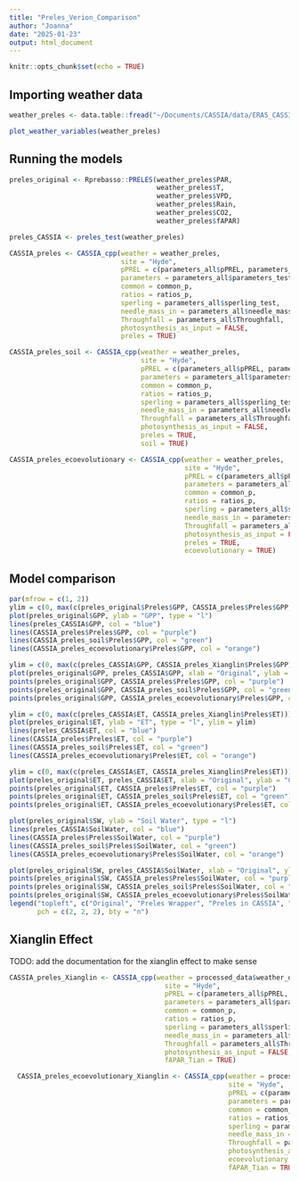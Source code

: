 ```yaml
---
title: "Preles_Verion_Comparison"
author: "Joanna"
date: "2025-01-23"
output: html_document
---
```


```r
knitr::opts_chunk$set(echo = TRUE)
```

## Importing weather data

```r
weather_preles <- data.table::fread("~/Documents/CASSIA/data/ERA5_CASSIA_preles.csv")

plot_weather_variables(weather_preles)
```

## Running the models

```r
preles_original <- Rprebasso::PRELES(weather_preles$PAR,
                                     weather_preles$T,
                                     weather_preles$VPD,
                                     weather_preles$Rain,
                                     weather_preles$CO2,
                                     weather_preles$fAPAR)

preles_CASSIA <- preles_test(weather_preles)

CASSIA_preles <- CASSIA_cpp(weather = weather_preles,
                            site = "Hyde",
                            pPREL = c(parameters_all$pPREL, parameters_all$N_parameters),
                            parameters = parameters_all$parameters_test,
                            common = common_p,
                            ratios = ratios_p,
                            sperling = parameters_all$sperling_test,
                            needle_mass_in = parameters_all$needle_mass_in,
                            Throughfall = parameters_all$Throughfall,
                            photosynthesis_as_input = FALSE,
                            preles = TRUE)

CASSIA_preles_soil <- CASSIA_cpp(weather = weather_preles,
                                 site = "Hyde",
                                 pPREL = c(parameters_all$pPREL, parameters_all$N_parameters),
                                 parameters = parameters_all$parameters_test,
                                 common = common_p,
                                 ratios = ratios_p,
                                 sperling = parameters_all$sperling_test,
                                 needle_mass_in = parameters_all$needle_mass_in,
                                 Throughfall = parameters_all$Throughfall,
                                 photosynthesis_as_input = FALSE,
                                 preles = TRUE,
                                 soil = TRUE)

CASSIA_preles_ecoevolutionary <- CASSIA_cpp(weather = weather_preles,
                                            site = "Hyde",
                                            pPREL = c(parameters_all$pPREL, parameters_all$N_parameters),
                                            parameters = parameters_all$parameters_test,
                                            common = common_p,
                                            ratios = ratios_p,
                                            sperling = parameters_all$sperling_test,
                                            needle_mass_in = parameters_all$needle_mass_in,
                                            Throughfall = parameters_all$Throughfall,
                                            photosynthesis_as_input = FALSE,
                                            preles = TRUE,
                                            ecoevolutionary = TRUE)

```

## Model comparison

```r
par(mfrow = c(1, 2))
ylim = c(0, max(c(preles_original$Preles$GPP, CASSIA_preles$Preles$GPP, preles_CASSIA$GPP, CASSIA_preles_ecoevolutionary$GPP, CASSIA_preles_soil$GPP)))
plot(preles_original$GPP, ylab = "GPP", type = "l")
lines(preles_CASSIA$GPP, col = "blue")
lines(CASSIA_preles$Preles$GPP, col = "purple")
lines(CASSIA_preles_soil$Preles$GPP, col = "green")
lines(CASSIA_preles_ecoevolutionary$Preles$GPP, col = "orange")

ylim = c(0, max(c(preles_CASSIA$GPP, CASSIA_preles_Xianglin$Preles$GPP)))
plot(preles_original$GPP, preles_CASSIA$GPP, xlab = "Original", ylab = "CASSIA", col = "blue", ylim = ylim)
points(preles_original$GPP, CASSIA_preles$Preles$GPP, col = "purple")
points(preles_original$GPP, CASSIA_preles_soil$Preles$GPP, col = "green")
points(preles_original$GPP, CASSIA_preles_ecoevolutionary$Preles$GPP, col = "orange")

ylim = c(0, max(c(preles_CASSIA$ET, CASSIA_preles_Xianglin$Preles$ET)))
plot(preles_original$ET, ylab = "ET", type = "l", ylim = ylim)
lines(preles_CASSIA$ET, col = "blue")
lines(CASSIA_preles$Preles$ET, col = "purple")
lines(CASSIA_preles_soil$Preles$ET, col = "green")
lines(CASSIA_preles_ecoevolutionary$Preles$ET, col = "orange")

ylim = c(0, max(c(preles_CASSIA$ET, CASSIA_preles_Xianglin$Preles$ET)))
plot(preles_original$ET, preles_CASSIA$ET, xlab = "Original", ylab = "CASSIA", col = "blue", ylim = ylim)
points(preles_original$ET, CASSIA_preles$Preles$ET, col = "purple")
points(preles_original$ET, CASSIA_preles_soil$Preles$ET, col = "green")
points(preles_original$ET, CASSIA_preles_ecoevolutionary$Preles$ET, col = "orange")

plot(preles_original$SW, ylab = "Soil Water", type = "l")
lines(preles_CASSIA$SoilWater, col = "blue")
lines(CASSIA_preles$Preles$SoilWater, col = "purple")
lines(CASSIA_preles_soil$Preles$SoilWater, col = "green")
lines(CASSIA_preles_ecoevolutionary$Preles$SoilWater, col = "orange")

plot(preles_original$SW, preles_CASSIA$SoilWater, xlab = "Original", ylab = "CASSIA", col = "blue")
points(preles_original$SW, CASSIA_preles$Preles$SoilWater, col = "purple")
points(preles_original$SW, CASSIA_preles_soil$Preles$SoilWater, col = "green")
points(preles_original$SW, CASSIA_preles_ecoevolutionary$Preles$SoilWater, col = "orange")
legend("topleft", c("Original", "Preles Wrapper", "Preles in CASSIA", "Preles in CASSIA Soil", "Preles in CASSIA Eco"), col = c("black", "blue", "purple", "green"),
       pch = c(2, 2, 2), bty = "n")
```

## Xianglin Effect

TODO: add the documentation for the xianglin effect to make sense

```r
CASSIA_preles_Xianglin <- CASSIA_cpp(weather = processed_data$weather_original,
                                       site = "Hyde",
                                       pPREL = c(parameters_all$pPREL, parameters_all$N_parameters),
                                       parameters = parameters_all$parameters_test,
                                       common = common_p,
                                       ratios = ratios_p,
                                       sperling = parameters_all$sperling_test,
                                       needle_mass_in = parameters_all$needle_mass_in,
                                       Throughfall = parameters_all$Throughfall,
                                       photosynthesis_as_input = FALSE,
                                       fAPAR_Tian = TRUE)

  CASSIA_preles_ecoevolutionary_Xianglin <- CASSIA_cpp(weather = processed_data$weather_original,
                                                       site = "Hyde",
                                                       pPREL = c(parameters_all$pPREL, parameters_all$N_parameters),
                                                       parameters = parameters_all$parameters_test,
                                                       common = common_p,
                                                       ratios = ratios_p,
                                                       sperling = parameters_all$sperling_test,
                                                       needle_mass_in = parameters_all$needle_mass_in,
                                                       Throughfall = parameters_all$Throughfall,
                                                       photosynthesis_as_input = FALSE,
                                                       ecoevolutionary = TRUE,
                                                       fAPAR_Tian = TRUE)
```
